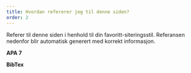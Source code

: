 ```yaml
---
title: Hvordan refererer jeg til denne siden?
order: 2
---
```


Referer til denne siden i henhold til din favoritt-siteringsstil. Referansen nedenfor blir automatisk generert med korrekt informasjon.

**APA 7**
<CohendApaReference />

**BibTex**
<CohendBibTex />

